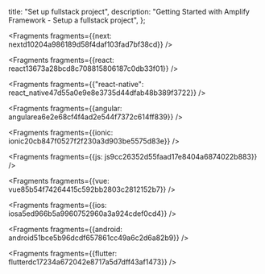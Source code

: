   title: "Set up fullstack project",
  description:
    "Getting Started with Amplify Framework - Setup a fullstack project",
};


<Fragments fragments={{next: nextd10204a986189d58f4daf103fad7bf38cd}} />


<Fragments fragments={{react: react13673a28bcd8c708815806187c0db33f01}} />


<Fragments
  fragments={{"react-native": react_native47d55a0e9e8e3735d44dfab48b389f3722}}
/>


<Fragments fragments={{angular: angularea6e2e68cf4f4ad2e544f7372c614ff839}} />


<Fragments fragments={{ionic: ionic20cb847f0527f2f230a3d903be5575d83e}} />


<Fragments fragments={{js: js9cc26352d55faad17e8404a6874022b883}} />


<Fragments fragments={{vue: vue85b54f74264415c592bb2803c2812152b7}} />


<Fragments fragments={{ios: iosa5ed966b5a9960752960a3a924cdef0cd4}} />


<Fragments fragments={{android: android51bce5b96dcdf657861cc49a6c2d6a82b9}} />


<Fragments fragments={{flutter: flutterdc17234a672042e8717a5d7dff43af1473}} />
